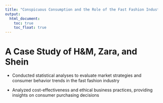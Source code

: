 ```yaml
---
title: "Conspicuous Consumption and the Role of the Fast Fashion Industry in Consumer Behavior"
output: 
  html_document:
    toc: true
    toc_float: true
---
```


# A Case Study of H&M, Zara, and Shein    

*   Conducted statistical analyses to evaluate market strategies and consumer behavior trends in the fast fashion industry

*   Analyzed cost-effectiveness and ethical business practices, providing insights on consumer purchasing decisions 
